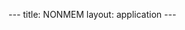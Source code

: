 ---
title: NONMEM
layout: application
---
{{Applications

|name=NONMEM
|platform=Legion
|short=NONMEM® is a nonlinear mixed effects modelling tool used in population pharmacokinetic / pharmacodynamic analysis.  
|about=
NONMEM® is a nonlinear mixed effects modelling tool used in population pharmacokinetic / pharmacodynamic analysis. 

|link1=[https://nonmem.iconplc.com/ NONMEM website]
|version=7.3.0
|setup-title=
|setup-intro=
|module-intro=
|moduleunload1=
|moduleunload2=
|moduleunload3=
|moduleunload4=
|moduleunload5=
|moduleunload6=
|moduleunload7=
|moduleunload8=
|moduleload1=
|moduleload2=
|moduleload3=
|moduleload4=
|moduleload5=
|moduleload6=
|moduleload7=
|moduleload8=
|setup-notes=
We have one build that uses gcc and ATLAS and an Intel build using MKL. Both use Intel MPI.

==Modules for Intel build==

<code>
 module unload compilers mpi
 module load compilers/intel/2015/update2
 module load mpi/intel/2015/update3/intel
 module load nonmem/7.3.0/intel-2015-update2
</code>

==Modules for GNU build==

<code>
 module unload compilers
 module unload mpi
 module load compilers/gnu/4.9.2
 module load atlas/3.10.2/gnu-4.9.2
 module load mpi/intel/2015/update3/gnu-4.9.2
 module load nonmem/7.3.0/gnu-4.9.2
</code>


|script-title=Example NONMEM Script
|script-intro=
|script=
<nowiki>
#!/bin/bash -l

# Batch script to run a parallel NONMEM job on Legion with the upgraded
# software stack under SGE. This version works with the modules
# environment upgraded in Oct 2015.

# 1. Force bash as the executing shell.
#$ -S /bin/bash

# 2. Request ten minutes of wallclock time (format hours:minutes:seconds).
#    Change this to suit your requirements.
#$ -l h_rt=0:10:0

# 3. Request 1 gigabyte of RAM. Change this to suit your requirements.
#$ -l mem=1G

# 4. Set the name of the job. You can change this if you wish.
#$ -N NONMEM_Intel_MPI_job_24

# 5. Select the MPI parallel environment and 24 processes.
#$ -pe mpi 24

# 6. Set the working directory to somewhere in your scratch space.  This is
# a necessary step with the upgraded software stack as compute nodes cannot
# write to your $HOME.
#
# NOTE: this directory must exist.
#
# Replace "<your_UCL_id>" with your UCL user ID :)
#$ -wd /home/<your_UCL_id>/Scratch/nonmem

jobDir=example1_parallel_$JOB_ID
mkdir $jobDir

# 8. Copy control and datafiles to jobDir
cp /shared/ucl/apps/NONMEM/examples/foce_parallel.ctl $jobDir
cp /shared/ucl/apps/NONMEM/examples/example1b.csv $jobDir
cd $jobDir

# 9. Load NONMEM modules  - currently need old 2015 Intel modules.
module unload compilers mpi
module load compilers/intel/2015/update2
module load mpi/intel/2015/update3/intel
module load nonmem/7.3.0/intel-2015-update2

# 10. Create parafile for job using $TMPDIR/machines
parafile.sh $TMPDIR/machines > example1.pnm

#11. Run NONMEM
nmfe73 foce_parallel.ctl example1.res -parafile=example1.pnm -background -maxlim=1 > example1.log
</nowiki>
|script-path=
|script-notes=

}}